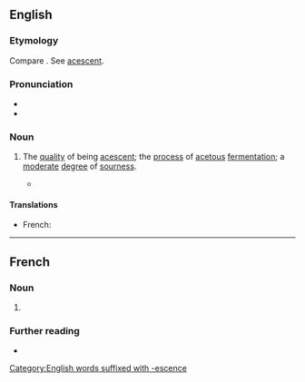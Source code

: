 ==English==

===Etymology===
Compare {{cog|fr|acescence}}. See [[acescent]].

===Pronunciation===
* {{IPA|en|/əˈsɛsəns/}}
* {{audio|en|LL-Q1860 (eng)-Vealhurl-acescence.wav|Audio (RP)}}

===Noun===
{{en-noun|-|s}}

# The [[quality#Noun|quality]] of being [[acescent]]; the [[process#Noun|process]] of [[acetous]] [[fermentation]]; a [[moderate#Adjective|moderate]] [[degree]] of [[sourness]].
#: {{synonyms|en|acescency}}
#*{{quote-book|en|1747|John Fothergill|A New Method for the Improvement of the Manufacture of Drugs|passage=I could find no Signs of Corruption in this Liquor, neither Tokens of '''Acescence''', nor Alcalescence, nor a corrupt Smell}}

====Translations====
{{trans-top|the quality of being acescent; the process of acetous fermentation}}
* French: {{t+|fr|acescence|f}}
{{trans-mid}}
{{trans-bottom}}

[[Category:English words suffixed with -escence]]

----

==French==

===Noun===
{{fr-noun|f}}

# {{l|en|acescence}}

===Further reading===
* {{R:TLFi}}